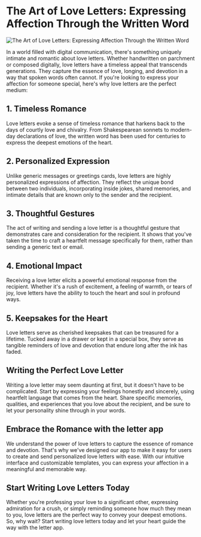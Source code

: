 
# The Art of Love Letters: Expressing Affection Through the Written Word

<Image src="/blog/art-love-letters.jpg" alt="The Art of Love Letters: Expressing Affection Through the Written Word" width={800} height={700} />

In a world filled with digital communication, there's something uniquely intimate and romantic about love letters. Whether handwritten on parchment or composed digitally, love letters have a timeless appeal that transcends generations. They capture the essence of love, longing, and devotion in a way that spoken words often cannot. If you're looking to express your affection for someone special, here's why love letters are the perfect medium:

## 1. Timeless Romance

Love letters evoke a sense of timeless romance that harkens back to the days of courtly love and chivalry. From Shakespearean sonnets to modern-day declarations of love, the written word has been used for centuries to express the deepest emotions of the heart.

## 2. Personalized Expression

Unlike generic messages or greetings cards, love letters are highly personalized expressions of affection. They reflect the unique bond between two individuals, incorporating inside jokes, shared memories, and intimate details that are known only to the sender and the recipient.

## 3. Thoughtful Gestures

The act of writing and sending a love letter is a thoughtful gesture that demonstrates care and consideration for the recipient. It shows that you've taken the time to craft a heartfelt message specifically for them, rather than sending a generic text or email.

## 4. Emotional Impact

Receiving a love letter elicits a powerful emotional response from the recipient. Whether it's a rush of excitement, a feeling of warmth, or tears of joy, love letters have the ability to touch the heart and soul in profound ways.

## 5. Keepsakes for the Heart

Love letters serve as cherished keepsakes that can be treasured for a lifetime. Tucked away in a drawer or kept in a special box, they serve as tangible reminders of love and devotion that endure long after the ink has faded.

## Writing the Perfect Love Letter

Writing a love letter may seem daunting at first, but it doesn't have to be complicated. Start by expressing your feelings honestly and sincerely, using heartfelt language that comes from the heart. Share specific memories, qualities, and experiences that you love about the recipient, and be sure to let your personality shine through in your words.

## Embrace the Romance with the letter app

We understand the power of love letters to capture the essence of romance and devotion. That's why we've designed our app to make it easy for users to create and send personalized love letters with ease. With our intuitive interface and customizable templates, you can express your affection in a meaningful and memorable way.

## Start Writing Love Letters Today

Whether you're professing your love to a significant other, expressing admiration for a crush, or simply reminding someone how much they mean to you, love letters are the perfect way to convey your deepest emotions. So, why wait? Start writing love letters today and let your heart guide the way with the letter app.
